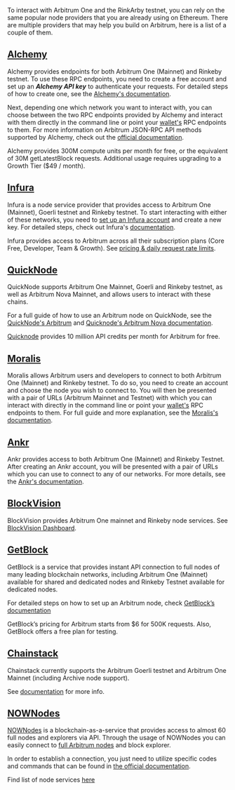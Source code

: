 To interact with Arbitrum One and the RinkArby testnet, you can rely on the same popular node providers that you are already using on Ethereum. There are multiple providers that may help you build on Arbitrum, here is a list of a couple of them.

## [Alchemy](https://alchemy.com/?a=arbitrum-docs)

Alchemy provides endpoints for both Arbitrum One (Mainnet) and Rinkeby testnet. To use these RPC endpoints, you need to create a free account and set up an **_Alchemy API key_** to authenticate your requests. For detailed steps of how to create one, see the [Alchemy's documentation](https://docs.alchemy.com/alchemy/introduction/getting-started#1.create-an-alchemy-key).

Next, depending one which network you want to interact with, you can choose between the two RPC endpoints provided by Alchemy and interact with them directly in the command line or point your [wallet's](https://portal.arbitrum.one/#wallets) RPC endpoints to them. For more information on Arbitrum JSON-RPC API methods supported by Alchemy, check out the [official documentation](https://docs.alchemy.com/alchemy/apis/arbitrum).

Alchemy provides 300M compute units per month for free, or the equivalent of 30M getLatestBlock requests. Additional usage requires upgrading to a Growth Tier (\$49 / month).

## [Infura](https://infura.io/)

Infura is a node service provider that provides access to Arbitrum One (Mainnet), Goerli testnet and Rinkeby testnet. To start interacting with either of these networks, you need to [set up an Infura account](https://infura.io/register) and create a new key. For detailed steps, check out Infura's [documentation](https://docs.infura.io/infura/networks/arbitrum).

Infura provides access to Arbitrum across all their subscription plans (Core Free, Developer, Team & Growth). See [pricing & daily request rate limits](https://infura.io/pricing).

## [QuickNode](https://www.quicknode.com/)

QuickNode supports Arbitrum One Mainnet, Goerli and Rinkeby testnet, as well as Arbitrum Nova Mainnet, and allows users to interact with these chains.

For a full guide of how to use an Arbitrum node on QuickNode, see the [QuickNode's Arbitrum](https://www.quicknode.com/docs/arbitrum) and [Quicknode's Arbitrum Nova documentation](https://www.quicknode.com/docs/arbitrum-nova).

[Quicknode](https://www.quicknode.com/accounts/new-signup) provides 10 million API credits per month for Arbitrum for free.

## [Moralis](https://moralis.io/)

Moralis allows Arbitrum users and developers to connect to both Arbitrum One (Mainnet) and Rinkeby testnet. To do so, you need to create an account and choose the node you wish to connect to. You will then be presented with a pair of URLs (Arbitrum Mainnet and Testnet) with which you can interact with directly in the command line or point your [wallet's](https://portal.arbitrum.one/#wallets) RPC endpoints to them. For full guide and more explanation, see the [Moralis's documentation](https://moralis.io/full-guide-how-to-connect-to-arbitrum-nodes/).

## [Ankr](https://www.ankr.com/)

Ankr provides access to both Arbitrum One (Mainnet) and Rinkeby Testnet. After creating an Ankr account, you will be presented with a pair of URLs which you can use to connect to any of our networks. For more details, see the [Ankr's documentation](https://docs.ankr.com/blockchains/arbitrum/develop-on-arbitrum).

## [BlockVision](https://blockvision.org/)

BlockVision provides Arbitrum One mainnet and Rinkeby node services. See [BlockVision Dashboard](https://dashboard.blockvision.org/connect).

## [GetBlock](https://getblock.io/)

GetBlock is a service that provides instant API connection to full nodes of many leading blockchain networks, including Arbitrum One (Mainnet) available for shared and dedicated nodes and Rinkeby Testnet available for dedicated nodes.

For detailed steps on how to set up an Arbitrum node, check [GetBlock’s documentation](https://getblock.io/docs/)

GetBlock’s pricing for Arbitrum starts from \$6 for 500K requests. Also, GetBlock offers a free plan for testing.

## [Chainstack](https://chainstack.com/)

Chainstack currently supports the Arbitrum Goerli testnet and Arbitrum One Mainnet (including Archive node support).

See [documentation](https://chainstack.com/build-better-with-arbitrum/) for more info.

## [NOWNodes](https://nownodes.io/?utm_source=arbitrum&utm_medium=referral&utm_campaign=arbitrum)

[NOWNodes](https://nownodes.io/?utm_source=arbitrum&utm_medium=referral&utm_campaign=arbitrum) is a blockchain-as-a-service that provides access to almost 60 full nodes and explorers via API. Through the usage of NOWNodes you can easily connect to [full Arbitrum nodes](https://nownodes.io/nodes/arbitrum?utm_source=arbitrum&utm_medium=referral&utm_campaign=arbitrum) and block explorer.

In order to establish a connection, you just need to utilize specific codes and commands that can be found in [the official documentation](https://documenter.getpostman.com/view/13630829/TVmFkLwy?utm_source=arbitrum&utm_medium=referral&utm_campaign=arbitrum).

Find list of node services [here](https://nownodes.io/nodes?utm_source=arbitrum&utm_medium=referral&utm_campaign=arbitrum)
